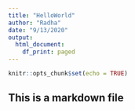 ```yaml
---
title: "HelloWorld"
author: "Radha"
date: "9/13/2020"
output:
  html_document:
    df_print: paged
---
```


```r
knitr::opts_chunk$set(echo = TRUE)
```



## This is a markdown file
